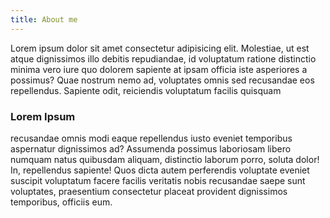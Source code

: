 ```yaml
---
title: About me
---
```


Lorem ipsum dolor sit amet consectetur adipisicing elit. Molestiae, ut est
atque dignissimos illo debitis repudiandae, id voluptatum ratione distinctio
minima vero iure quo dolorem sapiente at ipsam officia iste asperiores a
possimus? Quae nostrum nemo ad, voluptates omnis sed recusandae eos
repellendus. Sapiente odit, reiciendis voluptatum facilis quisquam

### Lorem Ipsum

recusandae omnis modi eaque repellendus iusto eveniet temporibus aspernatur
dignissimos ad? Assumenda possimus laboriosam libero numquam natus quibusdam
aliquam, distinctio laborum porro, soluta dolor! In, repellendus sapiente!
Quos dicta autem perferendis voluptate eveniet suscipit voluptatum facere
facilis veritatis nobis recusandae saepe sunt voluptates, praesentium
consectetur placeat provident dignissimos temporibus, officiis eum.
